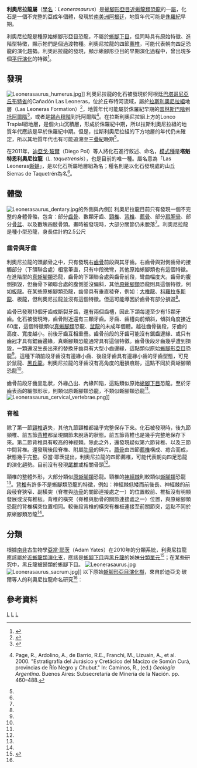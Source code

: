{{Automatic Taxobox
| taxon = Leonerasaurus
| fossil_range = [[侏罗纪|侏罗纪]]早期,{{fossilrange|199}}
| image = Leonerasaurus NT.jpg
| image_caption = 利奧尼拉龍的重建圖
| authority = Pol, Garrido & Cerda, 2011
| type_species = '''塔魁特恩利奧尼拉龍<br>''Leonerasaurus taquetrensis'''''
| type_species_authority = Pol, Garrido & Cerda, 2011
}}

'''利奧尼拉龍屬'''（[[學名|學名]]：''Leonerasaurus''）是[[蜥腳形亞目|蜥腳形亞目]][[近蜥龍類|近蜥龍類]][[恐龍|恐龍]]的一[[屬_(生物)|屬]]，化石是一個不完整的亞成年個體，發現於[[南美洲|南美洲]][[阿根廷|阿根廷]]，地質年代可能是[[侏羅紀|侏羅紀]]早期。

利奧尼拉龍是種原始蜥腳形亞目恐龍，不屬於[[蜥腳下目|蜥腳下目]]，但同時具有原始特徵、進階型特徵，顯示牠們是個過渡物種。利奧尼拉龍的四節[[薦椎|薦椎]]，可能代表朝向四足恐龍的演化趨勢。利奧尼拉龍的發現，顯示蜥腳形亞目的早期演化過程中，曾出現多個[[平行演化|平行演化]]的特徵<ref name=Poletal2011>{{en}}{{cite journal |authors=Diego Pol, Alberto Garrido, Ignacio A. Cerda |year=2011 |title=A New Sauropodomorph Dinosaur from the Early Jurassic of Patagonia and the Origin and Evolution of the Sauropod-type Sacrum |url=http://www.plosone.org/article/info%3Adoi%2F10.1371%2Fjournal.pone.0014572 |journal=PLoS ONE |volume=6 |issue=1 |pages=e14572 |doi=10.1371/journal.pone.0014572 |pmid=21298087 |pmc=3027623 |author= |access-date=2012-07-09 |archive-url=https://web.archive.org/web/20141221205808/http://www.plosone.org/article/info%3Adoi%2F10.1371%2Fjournal.pone.0014572 |archive-date=2014-12-21 |dead-url=yes }}</ref>。

==發現==
[[File:Leonerasaurus_humerus.jpg|left]]]] 
利奧尼拉龍的化石被發現於阿根廷[[巴塔哥尼亞|巴塔哥尼亞]][[丘布特省|丘布特省]]的Cañadón Las Leoneras，位於丘布特河流域，屬於[[拉斯利奧尼拉組|拉斯利奧尼拉組]]地層（Las Leoneras Formation）<ref name=Nakayama1973>{{es}}{{cite journal |authors=C. Nakayama |year=1973 |title= Sedimentitas pre-bayocianas en el extremo austral de la Sierra de Taquetrén |journal=5° Congreso Geológico Argentino, Actas |volume=3|pages=269–277 }}</ref>，地質年代可能屬於侏羅紀早期的[[普林斯巴階|普林斯巴階]]到[[托阿爾階|托阿爾階]]<ref name=FigariCourtade1993>{{es}}{{cite journal |authors=E. Figari, S.F. Courtade |year=1993 |title= Evolución tectosedimentaria de la Cuenca de Cañadón Asfalto, Chubut, Argentina |journal=13° Congreso Geológico Argentino y 2° Congreso de Exploración de Hidrocarburos, Actas |volume=1|pages=66–77 }}</ref>，或者是[[錫內穆階|錫內穆階]]到托阿爾階<ref name=Pageetal2000>{{es}}Page, R., Ardolino, A., de Barrio, R.E., Franchi, M., Lizuain, A., et al. 2000. "Estratigrafía del Jurásico y Cretácico del Macizo de Somún Curá, provincias de Río Negro y Chubut." In: Caminos, R., (ed.) ''Geología Argentina''. Buenos Aires: Subsecretaría de Minería de la Nación. pp. 460–488.</ref>。在拉斯利奧尼拉組上方的Lonco Trapial組地層，是個火山沉積層，形成於侏羅紀中期，所以拉斯利奧尼拉組的地質年代應該是早於侏羅紀中期。但是，拉斯利奧尼拉組的下方地層的年代仍未確定，所以其地質年代也有可能追溯至[[三疊紀|三疊紀]]晚期<ref name=Poletal2011/>。

在2011年，[[迪亞戈·玻爾|迪亞戈·玻爾]]（Diego Pol）等人將化石進行敘述、命名，[[模式種|模式種]]是'''塔魁特恩利奧尼拉龍'''（''L. taquetrensis''），也是目前的唯一種。屬名意為「Las Leoneras[[蜥蜴|蜥蜴]]」，是以化石所屬地層組為名；種名則是以化石發現處的山丘Sierras de Taquetrén為名<ref name=Poletal2011/>。

==體徵==
[[File:Leonerasaurus_dentary.jpg|thumb]]的外側與內側]] 
利奧尼拉龍目前只有發現一個不完整的身體骨骼，包含：部分[[齒骨|齒骨]]、數顆牙齒、[[頸椎|頸椎]]、[[背椎|背椎]]、[[薦骨|薦骨]]、部分[[肩胛骨|肩胛骨]]、部分[[骨盆|骨盆]]、以及數塊四肢骨頭。畫時被發現時，大部分關節仍未脫落<ref name=Poletal2011/>。利奧尼拉龍是種小型恐龍，身長估計約2.5公尺

===齒骨與牙齒===
利奧尼拉龍的頭顱骨之中，只有發現右[[齒骨|齒骨]]前段與其牙齒。右齒骨與對側齒骨的接觸部分（下頜聯合處）相當筆直，只有中段微彎，其他原始蜥腳類也有這個特徵。在進階型的[[真蜥腳類|真蜥腳類]]恐龍，齒骨的下頜聯合處與齒骨前段，彎曲幅度大。齒骨的腹側損毀，但齒骨下頜聯合處的腹側並沒偏斜，其他[[原蜥腳類|原蜥腳類]]恐龍則具這個特徵，例如[[板龍|板龍]]。在某些原蜥腳類恐龍，齒骨具有垂直稜脊，例如：[[大椎龍|大椎龍]]、[[科羅拉多斯龍|科羅拉多斯龍]]、板龍，但利奧尼拉龍並沒有這個特徵。但這可能導因於齒骨有部分損毀<ref name=Poletal2011/>。

齒骨已發現13個牙齒或斷裂牙齒，還有兩個齒槽，因此下頜每邊至少有15顆牙齒。化石被發現時，齒骨附近還有三顆牙齒。牙齒、齒槽向前傾斜，傾斜角度接近60度，這個特徵類似[[真蜥腳類|真蜥腳類]]恐龍、[[鼠龍|鼠龍]]的未成年個體。越往齒骨後段，牙齒的高度、寬度越小。前後牙齒互相重疊。齒骨前段的牙齒可能沒有鋸齒邊緣、或只有齒冠才具有鋸齒邊緣，真蜥腳類恐龍通常具有這個特徵。齒骨後段牙齒幾乎遭到損毀，一顆還沒生長出來的替換牙齒具有大型小齒邊緣，這點類似原始[[蜥腳形亞目|蜥腳形亞目]]恐龍<ref name=Poletal2011/>。這種下頜前段牙齒沒有邊緣小齒、後段牙齒具有邊緣小齒的牙齒型態，可見於鼠龍、[[黑丘龍|黑丘龍]]。利奧尼拉龍的牙齒沒有高角度的磨損痕跡，這點不同於真蜥腳類恐龍<ref name=Poletal2011/>。

齒骨前段牙齒呈匙狀，外緣凸出、內緣凹陷，這點類似原始[[蜥腳下目|蜥腳下目]]恐龍。至於牙齒表面的細部形狀，則類似原蜥腳類恐龍，不類似蜥腳類恐龍<ref name=Poletal2011/>。
[[File:Leonerasaurus_cervical_vertebrae.png|thumb]]]]
===脊椎===
除了第一節[[頸椎|頸椎]]遺失，其他九節頸椎都幾乎完整保存下來。化石被發現時，後九節頸椎、前五節[[背椎|背椎]]都呈現關節未脫落的狀態。前五節背椎也是幾乎完整地保存下來。第二節背椎具有較高的神經棘。除此之外，還發現疑似第六節背椎、以及三節中間背椎。還發現後段脊椎、附屬[[肋骨|肋骨]]的碎片。[[薦骨|薦骨]]由四節[[薦椎|薦椎]]構成、癒合而成，狀態幾乎完整。亞當·耶茨提出，利奧尼拉龍的四節薦椎，可能代表朝向四足恐龍的演化趨勢。目前沒有發現[[尾椎|尾椎]]或相關骨頭<ref name=Poletal2011/>。

頸椎的整體外形，大部分類似[[原蜥腳類|原蜥腳類]]恐龍。頸椎的[[神經棘|神經棘]]則較類似[[蜥腳類|蜥腳類]]恐龍<ref name=Poletal2011/>。[[背椎|背椎]]有許多不是蜥腳類恐龍的特徵，例如：神經棘低矮而前後長、神經棘的前段稜脊狹窄、副橫突（脊椎與[[肋骨|肋骨]]的關節連接處之一）的位置較前、椎板沒有明顯發展或沒有椎板。背椎的橫突（脊椎與肋骨的關節連接處之一）位置，與原蜥腳類恐龍的背椎橫突位置相同。較後段背椎的橫突有椎板連接至前關節突，這點不同於原蜥腳類恐龍<ref name=Poletal2011/>。

==分類==
根據[[南非|南非]]古生物學[[亞當·耶茨|亞當·耶茨]]（Adam Yates）在2010年的分類系統，利奧尼拉龍應該屬於[[近蜥龍類|近蜥龍類]][[演化支|演化支]]，應該是[[蜥腳下目|蜥腳下目]]與[[黑丘龍|黑丘龍]]的姊妹[[分類單元|分類單元]]<ref name=Yates2010>{{en}}{{cite journal |last=Yates |first=A.M. |year=2010 |title=A revision of the problematic sauropodomorph dinosaurs from Manchester, Connecticut and the status of ''Anchisaurus'' Marsh |journal=Palaeontology |volume=53| issue=4 |pages=739–752 |doi= 10.1111/j.1475-4983.2010.00952.x}}</ref>；在某些研究中，黑丘龍被歸類於蜥腳下目。
[[File:Leonerasaurus.jpg|thumb]]
[[File:Leonerasaurus_sacrum.jpg|thumb]]]]
以下原始[[蜥腳形亞目|蜥腳形亞目]][[演化樹|演化樹]]，來自於迪亞戈·玻爾等人的利奧尼拉龍命名研究<ref name="Poletal2011"/>：
<center>
{{clade| style=font-size:100%;line-height:100%
|label1=[[蜥腳形亞目|蜥腳形亞目]]
|1={{clade
   |1=''[[農神龍|農神龍]]''
   |2={{clade
      |1={{clade
         |1=''Pantydraco''
         |2=''[[槽齒龍|槽齒龍]]'' }}
      |2={{clade
         |1=''[[埃弗拉士龍|埃弗拉士龍]]''
         |2={{clade
            |1=''[[呂勒龍|呂勒龍]]''
            |2=''[[板龍|板龍]]''
            |label3=[[大腳類|大腳類]]
            |3={{clade
               |1=''[[里奧哈龍|里奧哈龍]]''
               |2={{clade
                  |1={{clade
                     |1=''[[大椎龍|大椎龍]]''
                     |2={{clade
                        |1=''[[科羅拉多斯龍|科羅拉多斯龍]]''
                        |2=''[[祿豐龍|祿豐龍]]''
                        |3=''[[兀龍|兀龍]]''
                        |4=''[[雲南龍|雲南龍]]'' }} }}
                  |label2=[[近蜥龍類|近蜥龍類]]
                  |2={{clade
                     |1=''[[近蜥龍|近蜥龍]]''
                     |2={{clade
                        |1=''[[地爪龍|地爪龍]]''
                        |2={{clade
                           |1='''''利奧尼拉龍'''''
                           |2={{clade
                              |1=''[[黑丘龍|黑丘龍]]''
                              |label2=[[蜥腳下目|蜥腳下目]]
                              |2={{clade
                                 |1={{clade
                                    |1=''[[雷前龍|雷前龍]]''
                                    |2=''[[萊森龍|萊森龍]]'' }}
                                 |2={{clade
                                    |1=''[[哥打龍|哥打龍]]''
                                    |2={{clade
                                       |1=''[[火山齒龍|火山齒龍]]''
                                       |2=[[真蜥腳類|真蜥腳類]] }} }} }} }} }} }} }} }} }} }} }} }} }} }}</center>

==參考資料==
{{reflist}}
{{Taxonbar|from=Q135102}}

[[Category:近蜥龍類|L]]
[[Category:南美洲恐龍|L]]
[[Category:侏羅紀恐龍|L]]
